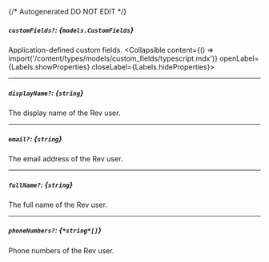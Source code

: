 {/* Autogenerated DO NOT EDIT  */}

##### `customFields?`: *{`models.CustomFields`}*
Application\-defined custom fields.
<Collapsible content={() => import('/content/types/models/custom_fields/typescript.mdx')} openLabel={Labels.showProperties} closeLabel={Labels.hideProperties}>
</Collapsible>

---
##### `displayName?`: *{`string`}*
The display name of the Rev user.

---
##### `email?`: *{`string`}*
The email address of the Rev user.

---
##### `fullName?`: *{`string`}*
The full name of the Rev user.

---
##### `phoneNumbers?`: *{`*string*[]`}*
Phone numbers of the Rev user.


